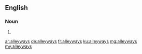 ==English==

===Noun===
{{head|en|plural}}

# {{plural of|alleyway|lang=en}}

[[ar:alleyways]]
[[de:alleyways]]
[[fr:alleyways]]
[[ku:alleyways]]
[[mg:alleyways]]
[[my:alleyways]]